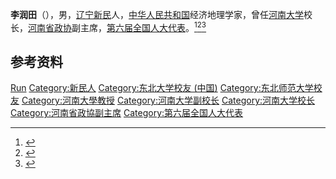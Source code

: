 {{Otheruses|other=名为李润田的其他人物|李润田}}

'''李润田'''（{{bd|1925年|}}），男，[[辽宁|辽宁]][[新民|新民]]人，[[中华人民共和国|中华人民共和国]]经济地理学家，曾任[[河南大学|河南大学]]校长，[[河南省政协|河南省政协]]副主席，[[第六届全国人大代表|第六届全国人大代表]]。<ref>{{Cite book|title=中华人民共和国职官志|author=何虎生, 李耀东, 向常福主编|publisher=中国社会出版社|year=2003|isbn=9787800883934|location=北京|pages=}}</ref><ref>{{Cite web|title=李润田|url=http://news.henu.edu.cn/info/1141/94209.htm|accessdate=2020-10-21|work=河南大学新闻网|archive-date=2020-10-26|archive-url=https://web.archive.org/web/20201026113957/http://news.henu.edu.cn/info/1141/94209.htm|dead-url=no}}</ref><ref>{{Cite book|title=中华当代文化名人大辞典|author=张品兴, 殷登祥, 陈有进等主编|publisher=中国广播电视出版社|year=1992|isbn=9787504315137|location=北京|pages=}}</ref>

== 参考资料 ==
{{reflist}}

{{中国人物小作品}}

{{Authority control}}
{{DEFAULTSORT:Li李}}
[[Category:李姓|Run]]
[[Category:新民人|Category:新民人]]
[[Category:东北大学校友_(中国)|Category:东北大学校友 (中国)]]
[[Category:东北师范大学校友|Category:东北师范大学校友]]
[[Category:河南大學教授|Category:河南大學教授]]
[[Category:河南大学副校长|Category:河南大学副校长]]
[[Category:河南大学校长|Category:河南大学校长]]
[[Category:河南省政協副主席|Category:河南省政協副主席]]
[[Category:第六届全国人大代表|Category:第六届全国人大代表]]